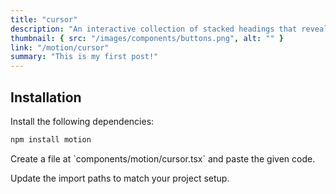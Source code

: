 ```yaml
---
title: "cursor"
description: "An interactive collection of stacked headings that reveal individual content sections with a click."
thumbnail: { src: "/images/components/buttons.png", alt: "" }
link: "/motion/cursor"
summary: "This is my first post!"
---
```


<ComponentPreview name="cursor-demo" />

## Installation

<Steps>
<Step>
Install the following dependencies:
</Step>

```bash 
npm install motion
```

<Step>
    Create a file at `components/motion/cursor.tsx` and paste the given code.
</Step>

<CollapsibleSource name="cursor" />

<Step>Update the import paths to match your project setup.</Step>

</Steps>

